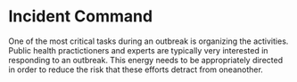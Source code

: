 # Incident Command

One of the most critical tasks during an outbreak is organizing the activities.
Public health practictioners and experts are typically very interested in responding to an outbreak.
This energy needs to be appropriately directed in order to reduce the risk that these efforts detract from oneanother.

